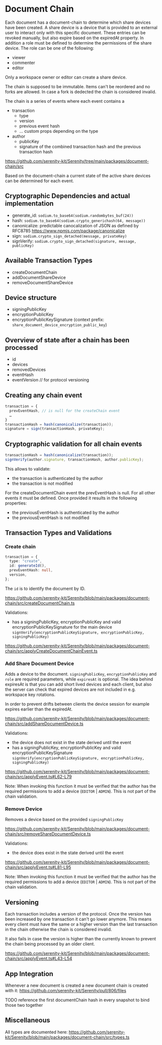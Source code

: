 # Document Chain

Each document has a document-chain to determine which share devices have been created. A share device is a device that is provided to an external user to interact only with this specific document. These entries can be revoked manually, but also expire based on the expiredAt property. In addition a role must be defined to determine the permissions of the share device. The role can be one of the following:

- viewer
- commenter
- editor

Only a workspace owner or editor can create a share device.

The chain is supposed to be immutable. Items can't be reordered and no forks are allowed. In case a fork is dedected the chain is considered invalid.

The chain is a series of events where each event contains a

- transaction
  - type
  - version
  - previous event hash
  - … custom props depending on the type
- author
  - publicKey
  - signature of the combined transaction hash and the previous transaction hash

https://github.com/serenity-kit/Serenity/tree/main/packages/document-chain/src

Based on the document-chain a current state of the active share devices can be determined for each event.

## Cryptographic Dependencies and actual implementation

- generate_id: `sodium.to_base64(sodium.randombytes_buf(24))`
- hash: `sodium.to_base64(sodium.crypto_generichash(64, message))`
- canonicalize: predictable canocalization of JSON as defined by RFC8785 https://www.npmjs.com/package/canonicalize
- sign: `sodium.crypto_sign_detached(message, privateKey)`
- signVerify: `sodium.crypto_sign_detached(signature, message, publicKey)`

## Available Transaction Types

- createDocumentChain
- addDocumentShareDevice
- removeDocumentShareDevice

## Device structure

- signingPublicKey
- encryptionPublicKey
- encryptionPublicKeySignature (context prefix: `share_document_device_encryption_public_key`)

## Overview of state after a chain has been processed

- id
- devices
- removedDevices
- eventHash
- eventVersion // for protocol versioning

## Creating any chain event

```ts
transaction = {
  prevEventHash, // is null for the createChain event
  …
}
transactionHash = hash(canonicalize(transaction));
signature = sign(transactionHash, privateKey);
```

## Cryptographic validation for all chain events

```ts
transactionHash = hash(canonicalize(transaction));
signVerify(author.signature, transactionHash, author.publicKey);
```

This allows to validate:

- the transaction is authenticated by the author
- the transaction is not modified

For the createDocumentChain event the prevEventHash is null. For all other events it must be defined. Once provided it results in the following properties:

- the previousEventHash is authenticated by the author
- the previousEventHash is not modified

## Transaction Types and Validations

### Create chain

```ts
transaction = {
  type: "create",
  id: generateId(),
  prevEventHash: null,
  version,
};
```

The `id` is to identify the document by ID.

https://github.com/serenity-kit/Serenity/blob/main/packages/document-chain/src/createDocumentChain.ts

Validations:

- has a signingPublicKey, encryptionPublicKey and valid encryptionPublicKeySignature for the main device `signVerify(encryptionPublicKeySignature, encryptionPublicKey, signingPublicKey)`

https://github.com/serenity-kit/Serenity/blob/main/packages/document-chain/src/applyCreateDocumentChainEvent.ts

### Add Share Document Device

Adds a device to the document. `signingPublicKey`, `encryptionPublicKey` and `role` are required parameters, while `expiresAt` is optional. The idea behind expiresAt is that you can add short lived devices and each client, but also the server can check that expired devices are not included in e.g. workspace key rotations.

In order to prevent drifts between clients the device session for example expires earlier than the expiredAt.

https://github.com/serenity-kit/Serenity/blob/main/packages/document-chain/src/addShareDocumentDevice.ts

Validations:

- the device does not exist in the state derived until the event
- has a signingPublicKey, encryptionPublicKey and valid encryptionPublicKeySignature `signVerify(encryptionPublicKeySignature, encryptionPublicKey, signingPublicKey)`

https://github.com/serenity-kit/Serenity/blob/main/packages/document-chain/src/applyEvent.ts#L62-L79

Note: When invoking this function it must be verified that the author has the required permissions to add a device (`EDITOR` | `ADMIN`). This is not part of the chain validation.

### Remove Device

Removes a device based on the provided `signingPublicKey`

https://github.com/serenity-kit/Serenity/blob/main/packages/document-chain/src/removeShareDocumentDevice.ts

Validations:

- the device does exist in the state derived until the event

https://github.com/serenity-kit/Serenity/blob/main/packages/document-chain/src/applyEvent.ts#L81-L95

Note: When invoking this function it must be verified that the author has the required permissions to add a device (`EDITOR` | `ADMIN`). This is not part of the chain validation.

## Versioning

Each transaction includes a version of the protocol. Once the version has been increased by one transaction it can't go lower anymore. This means every client must have the same or a higher version than the last transaction in the chain otherwise the chain is considered invalid.

It also fails in case the version is higher than the currently known to prevent the chain being processed by an older client.

https://github.com/serenity-kit/Serenity/blob/main/packages/document-chain/src/applyEvent.ts#L43-L54

## App Integration

Whenever a new document is created a new document chain is created with it: https://github.com/serenity-kit/Serenity/pull/806/files

TODO reference the first documentChain hash in every snapshot to bind those two together

## Miscellaneous

All types are documented here: https://github.com/serenity-kit/Serenity/blob/main/packages/document-chain/src/types.ts
